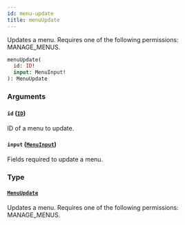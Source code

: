 ```yaml
---
id: menu-update
title: menuUpdate
---
```


Updates a menu. Requires one of the following permissions: MANAGE_MENUS.

```graphql
menuUpdate(
  id: ID!
  input: MenuInput!
): MenuUpdate
```

### Arguments

#### `id` ([`ID`](../../../developer/api-reference/scalars/id))

ID of a menu to update.

#### `input` ([`MenuInput`](../../../developer/api-reference/inputs/menu-input))

Fields required to update a menu.

### Type

#### [`MenuUpdate`](../../../developer/api-reference/objects/menu-update)

Updates a menu. Requires one of the following permissions: MANAGE_MENUS.
